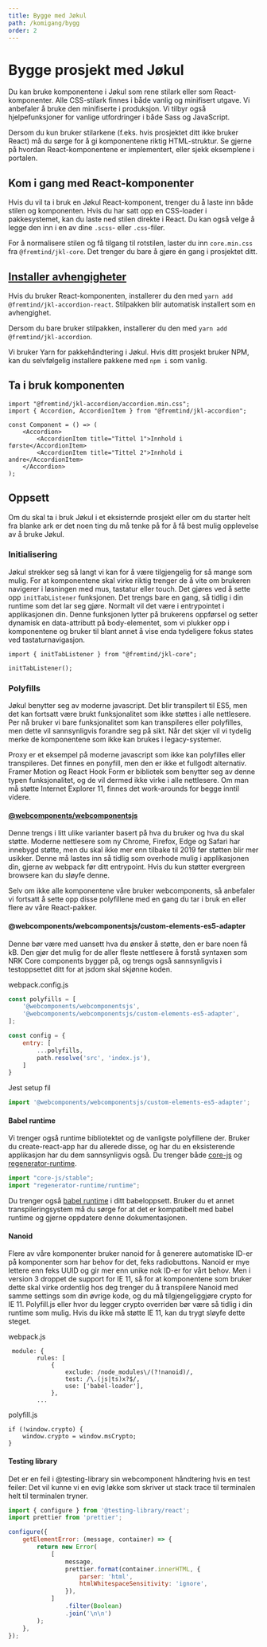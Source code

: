 ```yaml
---
title: Bygge med Jøkul
path: /komigang/bygg
order: 2
---
```


# Bygge prosjekt med Jøkul

Du kan bruke komponentene i Jøkul som rene stilark eller som React-komponenter. Alle CSS-stilark finnes i både vanlig og minifisert utgave. Vi anbefaler å bruke den minifiserte i produksjon. Vi tilbyr også hjelpefunksjoner for vanlige utfordringer i både Sass og JavaScript.

Dersom du kun bruker stilarkene (f.eks. hvis prosjektet ditt ikke bruker React) må du sørge for å gi komponentene riktig HTML-struktur. Se gjerne på hvordan React-komponentene er implementert, eller sjekk eksemplene i portalen.

## Kom i gang med React-komponenter
Hvis du vil ta i bruk en Jøkul React-komponent, trenger du å laste inn både stilen og komponenten. Hvis du har satt opp en CSS-loader i pakkesystemet, kan du laste ned stilen direkte i React. Du kan også velge å legge den inn i en av dine `.scss`- eller `.css`-filer.

<InfoMessage>
    For å normalisere stilen og få tilgang til rotstilen, laster du inn <code>core.min.css</code> fra <code>@fremtind/jkl-core</code>. Det trenger du bare å gjøre én gang i prosjektet ditt.
</InfoMessage>

## [Installer avhengigheter](#installer-avhengigheter)
Hvis du bruker React-komponenten, installerer du den med `yarn add @fremtind/jkl-accordion-react`. Stilpakken blir automatisk installert som en avhengighet.

Dersom du bare bruker stilpakken, installerer du den med `yarn add @fremtind/jkl-accordion`.

<InfoMessage>
    Vi bruker Yarn for pakkehåndtering i Jøkul. Hvis ditt prosjekt bruker NPM, kan du selvfølgelig installere pakkene med <code>npm i</code> som vanlig.
</InfoMessage>

## Ta i bruk komponenten

```tsx
import "@fremtind/jkl-accordion/accordion.min.css";
import { Accordion, AccordionItem } from "@fremtind/jkl-accordion";

const Component = () => (
    <Accordion>
        <AccordionItem title="Tittel 1">Innhold i første</AccordionItem>
        <AccordionItem title="Tittel 2">Innhold i andre</AccordionItem>
    </Accordion>
);
```

## Oppsett

Om du skal ta i bruk Jøkul i et eksisternde prosjekt eller om du starter helt fra blanke ark er det noen ting du må tenke på for å få best mulig opplevelse av å bruke Jøkul.

### Initialisering

Jøkul strekker seg så langt vi kan for å være tilgjengelig for så mange som mulig. For at komponentene skal virke riktig trenger de å vite om brukeren navigerer i løsningen med mus, tastatur eller touch. Det gjøres ved å sette opp `initTabListener` funksjonen. Det trengs bare en gang, så tidlig i din runtime som det lar seg gjøre. Normalt vil det være i entrypointet i applikasjonen din. Denne funksjonen lytter på brukerens oppførsel og setter dynamisk en data-attributt på body-elementet, som vi plukker opp i komponentene og bruker til blant annet å vise enda tydeligere fokus states ved tastaturnavigasjon.

```tsx
import { initTabListener } from "@fremtind/jkl-core";

initTabListener();
```

### Polyfills

Jøkul benytter seg av moderne javascript. Det blir transpilert til ES5, men det kan fortsatt være brukt funksjonalitet som ikke støttes i alle nettlesere. Per nå bruker vi bare funksjonalitet som kan transpileres eller polyfilles, men dette vil sannsynligvis forandre seg på sikt. Når det skjer vil vi tydelig merke de komponentene som ikke kan brukes i legacy-systemer.

<InfoMessage>
    Proxy er et eksempel på moderne javascript som ikke kan polyfilles eller transpileres. Det finnes en ponyfill, men den er ikke et fullgodt alternativ. Framer Motion og React Hook Form er bibliotek som benytter seg av denne typen funksjonalitet, og de vil dermed ikke virke i alle nettlesere. Om man må støtte Internet Explorer 11, finnes det work-arounds for begge inntil videre.
</InfoMessage>

#### [@webcomponents/webcomponentsjs](https://github.com/webcomponents/webcomponentsjs)

Denne trengs i litt ulike varianter basert på hva du bruker og hva du skal støtte. Moderne nettlesere som ny Chrome, Firefox, Edge og Safari har innebygd støtte, men du skal ikke mer enn tilbake til 2019 før støtten blir mer usikker. Denne må lastes inn så tidlig som overhode mulig i applikasjonen din, gjerne av webpack før ditt entrypoint. Hvis du kun støtter evergreen browsere kan du sløyfe denne.

<InfoMessage>
    Selv om ikke alle komponentene våre bruker webcomponents, så anbefaler vi fortsatt å sette opp disse polyfillene med en gang du tar i bruk en eller flere av våre React-pakker.
</InfoMessage>

#### @webcomponents/webcomponentsjs/custom-elements-es5-adapter

Denne bør være med uansett hva du ønsker å støtte, den er bare noen få kB. Den gjør det mulig for de aller fleste nettlesere å forstå syntaxen som NRK Core components bygger på, og trengs også sannsynligvis i testoppsettet ditt for at jsdom skal skjønne koden.

webpack.config.js
```js
const polyfills = [
    '@webcomponents/webcomponentsjs',
    '@webcomponents/webcomponentsjs/custom-elements-es5-adapter',
];

const config = {
    entry: [
        ...polyfills,
        path.resolve('src', 'index.js'),
    ]
}
```

Jest setup fil
```js
import '@webcomponents/webcomponentsjs/custom-elements-es5-adapter';

```

#### Babel runtime

Vi trenger også runtime bibliotektet og de vanligste polyfillene der. Bruker du create-react-app har du allerede disse, og har du en eksisterende applikasjon har du dem sannsynligvis også. Du trenger både [core-js](https://github.com/zloirock/core-js) og [regenerator-runtime](https://github.com/facebook/regenerator/tree/master/packages/regenerator-runtime).

```js
import "core-js/stable";
import "regenerator-runtime/runtime";
```

Du trenger også [babel runtime](https://babeljs.io/docs/en/babel-plugin-transform-runtime) i ditt babeloppsett. Bruker du et annet transpileringsystem må du sørge for at det er kompatibelt med babel runtime og gjerne oppdatere denne dokumentasjonen.

#### Nanoid

Flere av våre komponenter bruker nanoid for å generere automatiske ID-er på komponenter som har behov for det, feks radiobuttons. Nanoid er mye lettere enn feks UUID og gir mer enn unike nok ID-er for vårt behov. Men i version 3 droppet de support for IE 11, så for at komponentene som bruker dette skal virke ordentlig hos deg trenger du å transpilere Nanoid med samme settings som din øvrige kode, og du må tilgjengeliggjøre crypto for IE 11. Polyfill.js eller hvor du legger crypto overriden bør være så tidlig i din runtime som mulig. Hvis du ikke må støtte IE 11, kan du trygt sløyfe dette steget.

webpack.js
```
 module: {
        rules: [
            {
                exclude: /node_modules\/(?!nanoid)/,
                test: /\.(js|ts)x?$/,
                use: ['babel-loader'],
            },
        ...
```

polyfill.js
```
if (!window.crypto) {
    window.crypto = window.msCrypto;
}
```

#### Testing library 

Det er en feil i @testing-library sin webcomponent håndtering hvis en test feiler: Det vil kunne vi en evig løkke som skriver ut stack trace til terminalen helt til terminalen tryner.

```js
import { configure } from '@testing-library/react';
import prettier from 'prettier';

configure({
    getElementError: (message, container) => {
        return new Error(
            [
                message,
                prettier.format(container.innerHTML, {
                    parser: 'html',
                    htmlWhitespaceSensitivity: 'ignore',
                }),
            ]
                .filter(Boolean)
                .join('\n\n')
        );
    },
});
```
